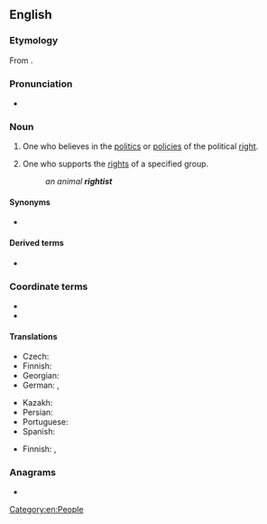 ==English==

===Etymology===
From {{suffix|en|right|ist}}.

===Pronunciation===
* {{IPA|/ˈɹaɪtɪst/|lang=en}}

===Noun===
{{en-noun}}

# One who believes in the [[politics]] or [[policy|policies]] of the political [[right]].
# {{lb|en|in combination}} One who supports the [[right]]s of a specified group.
#: ''an animal '''rightist'''''

====Synonyms====
* {{sense|political right}} {{l|en|right-winger}}

====Derived terms====
* {{l|en|far-rightist}}

===Coordinate terms===
* {{l|en|centrist}}
* {{l|en|leftist}}

====Translations====
{{trans-top|supporter of the political right}}
* Czech: {{t+|cs|pravičák|m}}
* Finnish: {{t+|fi|oikeistolainen}}
* Georgian: {{t|ka|მემარჯვენე|sc=Geor}}
* German: {{t+|de|Rechter|m}}, {{t+|de|Rechte|f}}
{{trans-mid}}
* Kazakh: {{t|kk|оңшыл|sc=Cyrl}}
* Persian: {{t|fa|راست‌گرا|tr=râst-garâ}}
* Portuguese: {{t+|pt|direitista}}
* Spanish: {{t+|es|derechista|m|f}}
{{trans-bottom}}

{{trans-top|supporter of the rights of a group}}
* Finnish: {{t|fi|[[oikeuksien]] [[puolustaja]]}}, {{t|fi|[[oikeus]][[aktivisti]]}}
{{trans-mid}}
{{trans-bottom}}

===Anagrams===
* {{anagrams|en|a=ghiirstt|grittish}}

[[Category:en:People]]